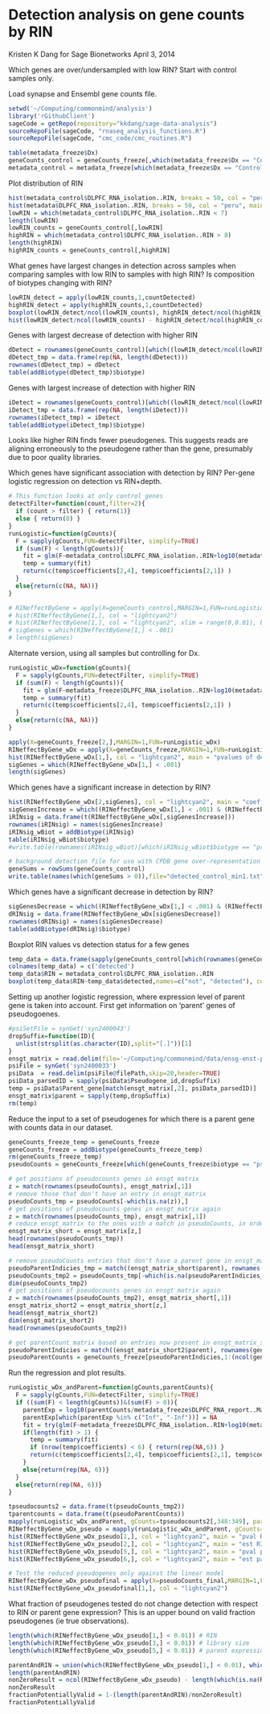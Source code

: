Detection analysis on gene counts by RIN
========================================================
Kristen K Dang for Sage Bionetworks
April 3, 2014

Which genes are over/undersampled with low RIN?
Start with control samples only.

Load synapse and Ensembl gene counts file.
```r
setwd('~/Computing/commonmind/analysis')
library('rGithubClient')
sageCode = getRepo(repository="kkdang/sage-data-analysis")
sourceRepoFile(sageCode, "rnaseq_analysis_functions.R")
sourceRepoFile(sageCode, "cmc_code/cmc_routines.R")
```

```r
table(metadata_freeze$Dx)
geneCounts_control = geneCounts_freeze[,which(metadata_freeze$Dx == "Control")]
metadata_control = metadata_freeze[which(metadata_freeze$Dx == "Control"),]
```


Plot distribution of RIN
```r
hist(metadata_control$DLPFC_RNA_isolation..RIN, breaks = 50, col = "peru", main = "sample quality\ncontrol samples only")
hist(metadata$DLPFC_RNA_isolation..RIN, breaks = 50, col = "peru", main="sample quality\nall samples")
lowRIN = which(metadata_control$DLPFC_RNA_isolation..RIN < 7)
length(lowRIN)
lowRIN_counts = geneCounts_control[,lowRIN]
highRIN = which(metadata_control$DLPFC_RNA_isolation..RIN > 8)
length(highRIN)
highRIN_counts = geneCounts_control[,highRIN]
```

What genes have largest changes in detection across samples when comparing samples with low RIN to samples with high RIN? Is composition of biotypes changing with RIN? 
```r
lowRIN_detect = apply(lowRIN_counts,1,countDetected)
highRIN_detect = apply(highRIN_counts,1,countDetected)
boxplot(lowRIN_detect/ncol(lowRIN_counts), highRIN_detect/ncol(highRIN_counts),names=c("low RIN", "high RIN"), ylab = "fraction of genes detected across samples")
hist(lowRIN_detect/ncol(lowRIN_counts) - highRIN_detect/ncol(highRIN_counts), main = "change in detection between\nhigh-low qual samples")
```

Genes with largest decrease of detection with higher RIN
```r
dDetect = rownames(geneCounts_control)[which((lowRIN_detect/ncol(lowRIN_counts) - highRIN_detect/ncol(highRIN_counts)) > 0.5)]
dDetect_tmp = data.frame(rep(NA, length(dDetect)))
rownames(dDetect_tmp) = dDetect
table(addBiotype(dDetect_tmp)$biotype)
```

Genes with largest increase of detection with higher RIN
```r
iDetect = rownames(geneCounts_control)[which((lowRIN_detect/ncol(lowRIN_counts) - highRIN_detect/ncol(highRIN_counts)) < -0.5)]
iDetect_tmp = data.frame(rep(NA, length(iDetect)))
rownames(iDetect_tmp) = iDetect
table(addBiotype(iDetect_tmp)$biotype)
```
Looks like higher RIN finds fewer pseudogenes. This suggests reads are aligning erroneously to the pseudogene rather than the gene, presumably due to poor quality libraries.



Which genes have significant association with detection by RIN? Per-gene logistic regression on detection vs RIN+depth. 
```r
# This function looks at only control genes
detectFilter=function(count,filter=2){
  if (count > filter) { return(1)}
  else { return(0) }
}
runLogistic=function(gCounts){
  F = sapply(gCounts,FUN=detectFilter, simplify=TRUE)
  if (sum(F) < length(gCounts)){
    fit = glm(F~metadata_control$DLPFC_RNA_isolation..RIN+log10(metadata_control$DLPFC_RNA_report..Mapped.Reads),family=binomial())
    temp = summary(fit)
    return(c(temp$coefficients[2,4], temp$coefficients[2,1]) )
  }
  else{return(c(NA, NA))}
}

# RINeffectByGene = apply(X=geneCounts_control,MARGIN=1,FUN=runLogistic)
# hist(RINeffectByGene[1,], col = "lightcyan2")
# hist(RINeffectByGene[1,], col = "lightcyan2", xlim = range(0,0.01), breaks = 800)
# sigGenes = which(RINeffectByGene[1,] < .001)
# length(sigGenes)
```


Alternate version, using all samples but controlling for Dx.
```r
runLogistic_wDx=function(gCounts){
  F = sapply(gCounts,FUN=detectFilter, simplify=TRUE)
  if (sum(F) < length(gCounts)){
    fit = glm(F~metadata_freeze$DLPFC_RNA_isolation..RIN+log10(metadata_freeze$DLPFC_RNA_report..Mapped.Reads)+metadata_freeze$Dx,family=binomial())
    temp = summary(fit)
    return(c(temp$coefficients[2,4], temp$coefficients[2,1]) )
  }
  else{return(c(NA, NA))}
}

apply(X=geneCounts_freeze[2,],MARGIN=1,FUN=runLogistic_wDx)
RINeffectByGene_wDx = apply(X=geneCounts_freeze,MARGIN=1,FUN=runLogistic_wDx)
hist(RINeffectByGene_wDx[1,], col = "lightcyan2", main = "pvalues of detection-RIN relationship")
sigGenes = which(RINeffectByGene_wDx[1,] < .001)
length(sigGenes)
```


Which genes have a significant increase in detection by RIN?
```r
hist(RINeffectByGene_wDx[2,sigGenes], col = "lightcyan2", main = "coefficient estimates for RIN")
sigGenesIncrease = which((RINeffectByGene_wDx[1,] < .001) & (RINeffectByGene_wDx[2,] >0))
iRINsig = data.frame(t(RINeffectByGene_wDx[,sigGenesIncrease]))
rownames(iRINsig) = names(sigGenesIncrease)
iRINsig_wBiot = addBiotype(iRINsig)
table(iRINsig_wBiot$biotype)
#write.table(rownames(iRINsig_wBiot)[which(iRINsig_wBiot$biotype == "protein_coding")], row.names = F, quote = F)

# background detection file for use with CPDB gene over-representation analysis
geneSums = rowSums(geneCounts_control)
write.table(names(which(geneSums > 0)),file="detected_control_min1.txt", row.names=F,quote=F,sep='\n',col.names=F)
```

Which genes have a significant decrease in detection by RIN?
```r
sigGenesDecrease = which((RINeffectByGene_wDx[1,] < .001) & (RINeffectByGene_wDx[2,] < 0))
dRINsig = data.frame(RINeffectByGene_wDx[sigGenesDecrease])
rownames(dRINsig) = names(sigGenesDecrease)
table(addBiotype(dRINsig)$biotype)
```


Boxplot RIN values vs detection status for a few genes
```r
temp_data = data.frame(sapply(geneCounts_control[which(rownames(geneCounts_control) == rownames(dRINsig)[1]),],FUN=detectFilter, simplify=TRUE))
colnames(temp_data) = c('detected')
temp_data$RIN = metadata_control$DLPFC_RNA_isolation..RIN
boxplot(temp_data$RIN~temp_data$detected,names=c("not", "detected"), col = "thistle1", ylab = 'RIN', main = 'sample RIN values grouped by\ndetection status for that sample',varwidth=T)
```


Setting up another logistic regression, where expression level of parent gene is taken into account. First get information on 'parent' genes of pseudogoenes.
```r
#psiSetFile = synGet('syn2400043')
dropSuffix=function(ID){
  unlist(strsplit(as.character(ID),split="[.]"))[1]
}
ensgt_matrix = read.delim(file='~/Computing/commonmind/data/ensg-enst-parse.txt',header=FALSE)
psiFile = synGet('syn2400033')
psiData  = read.delim(psiFile@filePath,skip=20,header=TRUE)
psiData_parsedID = sapply(psiData$Pseudogene_id,dropSuffix)
temp = psiData$Parent_gene[match(ensgt_matrix[,2], psiData_parsedID)]
ensgt_matrix$parent = sapply(temp,dropSuffix)
rm(temp)
```


Reduce the input to a set of pseudogenes for which there is a parent gene with counts data in our dataset.
```r
geneCounts_freeze_temp = geneCounts_freeze
geneCounts_freeze = addBiotype(geneCounts_freeze_temp)
rm(geneCounts_freeze_temp)
pseudoCounts = geneCounts_freeze[which(geneCounts_freeze$biotype == "pseudogene"),1:(ncol(geneCounts_freeze)-1)]

# get positions of pseudocounts genes in ensgt_matrix
z = match(rownames(pseudoCounts), ensgt_matrix[,1])
# remove those that don't have an entry in ensgt_matrix
pseudoCounts_tmp = pseudoCounts[-which(is.na(z)),]
# get positions of pseudocounts genes in ensgt_matrix again
z = match(rownames(pseudoCounts_tmp), ensgt_matrix[,1])
# reduce ensgt_matrix to the ones with a match in pseudoCounts, in order of pseudo
ensgt_matrix_short = ensgt_matrix[z,]
head(rownames(pseudoCounts_tmp))
head(ensgt_matrix_short)

# remove pseudoCounts entries that don't have a parent gene in ensgt_matrix_short
pseudoParentIndicies_tmp = match((ensgt_matrix_short$parent), rownames(geneCounts_freeze)) 
pseudoCounts_tmp2 = pseudoCounts_tmp[-which(is.na(pseudoParentIndicies_tmp)),]
dim(pseudoCounts_tmp2)
# get positions of pseudocounts genes in ensgt_matrix again
z = match(rownames(pseudoCounts_tmp2), ensgt_matrix_short[,1])
ensgt_matrix_short2 = ensgt_matrix_short[z,]
head(ensgt_matrix_short2)
dim(ensgt_matrix_short2)
head(rownames(pseudoCounts_tmp2))

# get parentCount matrix based on entries now present in ensgt_matrix_short2
pseudoParentIndicies = match((ensgt_matrix_short2$parent), rownames(geneCounts_freeze)) 
pseudoParentCounts = geneCounts_freeze[pseudoParentIndicies,1:(ncol(geneCounts_freeze)-1)]
```

Run the regression and plot results. 
```r
runLogistic_wDx_andParent=function(gCounts,parentCounts){
  F = sapply(gCounts,FUN=detectFilter, simplify=TRUE)
  if ((sum(F) < length(gCounts))&(sum(F) > 0)){
    parentExp = log10(parentCounts/metadata_freeze$DLPFC_RNA_report..Mapped.Reads*1e6)
    parentExp[which(parentExp %in% c("Inf", "-Inf"))] = NA
    fit = try(glm(F~metadata_freeze$DLPFC_RNA_isolation..RIN+log10(metadata_freeze$DLPFC_RNA_report..Mapped.Reads)+metadata_freeze$Dx+parentExp,family=binomial()),silent=T)
    if(length(fit) > 1) {
      temp = summary(fit)
      if (nrow(temp$coefficients) < 6) { return(rep(NA,6)) }
      return(c(temp$coefficients[2,4], temp$coefficients[2,1], temp$coefficients[3,4], temp$coefficients[3,1],temp$coefficients[6,4], temp$coefficients[6,1] ))
    }
    else{return(rep(NA, 6))}
  }
  else{return(rep(NA, 6))}
}

tpseudocounts2 = data.frame(t(pseudoCounts_tmp2))
tparentcounts = data.frame(t(pseudoParentCounts))
mapply(runLogistic_wDx_andParent, gCounts=tpseudocounts2[,348:349], parentCounts=tparentcounts[,348:349])
RINeffectByGene_wDx_pseudo = mapply(runLogistic_wDx_andParent, gCounts=tpseudocounts2, parentCounts=tparentcounts)
hist(RINeffectByGene_wDx_pseudo[1,], col = "lightcyan2", main = "pval RIN")
hist(RINeffectByGene_wDx_pseudo[2,], col = "lightcyan2", main = "est RIN", xlim = range(-100,100), breaks = 2000)
hist(RINeffectByGene_wDx_pseudo[5,], col = "lightcyan2", main = "pval parent")
hist(RINeffectByGene_wDx_pseudo[6,], col = "lightcyan2", main = "est parent", xlim = range(-10000,10000), breaks = 200)

# Test the reduced pseudogenes only against the linear model
RINeffectByGene_wDx_pseudofinal = apply(X=pseudoCounts_final,MARGIN=1,FUN=runLogistic_wDx_andParent)
hist(RINeffectByGene_wDx_pseudofinal[1,], col = "lightcyan2")
```

What fraction of pseudogenes tested do not change detection with respect to RIN or parent gene expression? This is an upper bound on valid fraction pseudogenes (ie true observations).
```r
length(which(RINeffectByGene_wDx_pseudo[1,] < 0.01)) # RIN
length(which(RINeffectByGene_wDx_pseudo[3,] < 0.01)) # library size
length(which(RINeffectByGene_wDx_pseudo[5,] < 0.01)) # parent expression

parentAndRIN = union(which(RINeffectByGene_wDx_pseudo[1,] < 0.01), which(RINeffectByGene_wDx_pseudo[5,] < 0.01)) # either RIN or parent
length(parentAndRIN)
nonZeroResult = ncol(RINeffectByGene_wDx_pseudo) - length(which(is.na(RINeffectByGene_wDx_pseudo[1,])==TRUE)) # number of genes for which we were able to test (ie not an NA result)
nonZeroResult
fractionPotentiallyValid = 1-(length(parentAndRIN)/nonZeroResult)
fractionPotentiallyValid
```